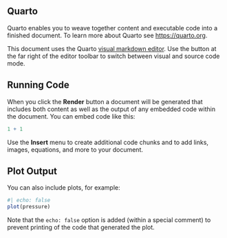 ## Quarto

Quarto enables you to weave together content and executable code into a finished document. To learn more about Quarto see <https://quarto.org>.

This document uses the Quarto [visual markdown editor](https://quarto.org/docs/visual-editor/). Use the button at the far right of the editor toolbar to switch between visual and source code mode.

## Running Code

When you click the **Render** button a document will be generated that includes both content as well as the output of any embedded code within the document. You can embed code like this:

```r
1 + 1
```

Use the **Insert** menu to create additional code chunks and to add links, images, equations, and more to your document.

## Plot Output

You can also include plots, for example:

```r
#| echo: false
plot(pressure)
```

Note that the `echo: false` option is added (within a special comment) to prevent printing of the code that generated the plot.
